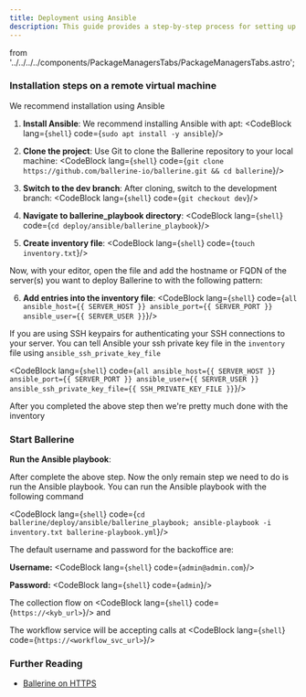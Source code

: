 ```yaml
---
title: Deployment using Ansible
description: This guide provides a step-by-step process for setting up and running the Ballerine stack using Ansible.
---
```


  from '../../../../components/PackageManagersTabs/PackageManagersTabs.astro';

### Installation steps on a remote virtual machine

We recommend installation using Ansible

1. **Install Ansible**: We recommend installing Ansible with apt:
<CodeBlock lang={`shell`}  code={`sudo apt install -y ansible`}/>

2. **Clone the project**: Use Git to clone the Ballerine repository to your local machine:
<CodeBlock lang={`shell`}  code={`git clone https://github.com/ballerine-io/ballerine.git && cd ballerine`}/>

3. **Switch to the dev branch**: After cloning, switch to the development branch:
<CodeBlock lang={`shell`}  code={`git checkout dev`}/>

4. **Navigate to ballerine_playbook directory**:
<CodeBlock lang={`shell`}  code={`cd deploy/ansible/ballerine_playbook`}/>

5. **Create inventory file**:
<CodeBlock lang={`shell`}  code={`touch inventory.txt`}/>

Now, with your editor, open the file and add the hostname or FQDN of the server(s) you want to deploy Ballerine to with the following pattern:

6. **Add entries into the inventory file**:
<CodeBlock lang={`shell`}  code={`all ansible_host={{ SERVER_HOST }} ansible_port={{ SERVER_PORT }} ansible_user={{ SERVER_USER }}`}/>

If you are using SSH keypairs for authenticating your SSH connections to your server. You can tell Ansible your ssh private key file in the `inventory` file
using `ansible_ssh_private_key_file`

<CodeBlock lang={`shell`}  code={`all ansible_host={{ SERVER_HOST }} ansible_port={{ SERVER_PORT }} ansible_user={{ SERVER_USER }} ansible_ssh_private_key_file={{ SSH_PRIVATE_KEY_FILE }}`}/>

After you completed the above step then we're pretty much done with the inventory


### Start Ballerine

**Run the Ansible playbook**:

After complete the above step. Now the only remain step we need to do is run the Ansible playbook.
You can run the Ansible playbook with the following command

<CodeBlock lang={`shell`}  code={`cd ballerine/deploy/ansible/ballerine_playbook;
ansible-playbook -i inventory.txt ballerine-playbook.yml`}/>

The default username and password for the backoffice are:

**Username:**
<CodeBlock lang={`shell`}  code={`admin@admin.com`}/>

**Password:**
<CodeBlock lang={`shell`}  code={`admin`}/>

The collection flow on <CodeBlock lang={`shell`} code={`https://<kyb_url>`}/> and

The workflow service will be accepting calls at <CodeBlock lang={`shell`} code={`https://<workflow_svc_url>`}/>

### Further Reading
* [Ballerine on HTTPS](/en/getting_started/ballerine_on_https)